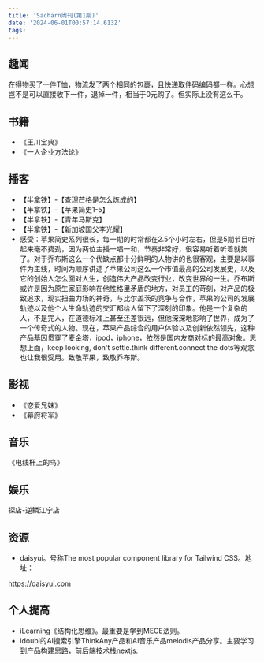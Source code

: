 ```yaml
---
title: 'Sacharn周刊(第1期)'
date: '2024-06-01T00:57:14.613Z'
tags:
---
```


## 趣闻
在得物买了一件T恤，物流发了两个相同的包裹，且快递取件码编码都一样。心想岂不是可以直接收下一件，退掉一件，相当于0元购了。但实际上没有这么干。
## 书籍
- 《王川宝典》
- 《一人企业方法论》
## 播客
- 【半拿铁】-【查理芒格是怎么炼成的】
- 【半拿铁】-【苹果简史1-5】
- 【半拿铁】-【青年马斯克】
- 【半拿铁】-【新加坡国父李光耀】
- 感受：苹果简史系列很长，每一期的时常都在2.5个小时左右，但是5期节目听起来毫不费劲，因为两位主播一唱一和，节奏非常好，很容易听着听着就笑了。对于乔布斯这么一个优缺点都十分鲜明的人物讲的也很客观，主要是以事件为主线，时间为顺序讲述了苹果公司这么一个市值最高的公司发展史，以及它的创始人怎么面对人生，创造伟大产品改变行业，改变世界的一生。乔布斯或许是因为原生家庭影响在他性格里矛盾的地方，对员工的苛刻，对产品的极致追求，现实扭曲力场的神奇，与比尔盖茨的竞争与合作，苹果的公司的发展轨迹以及他个人生命轨迹的交汇都给人留下了深刻的印象。他是一个复杂的人，不是完人，在道德标准上甚至还差很远，但他深深地影响了世界，成为了一个传奇式的人物。现在，苹果产品综合的用户体验以及创新依然领先，这种产品基因贯穿了麦金塔，ipod，iphone，依然是国内友商对标的最高对象。思想上面，keep looking, don't settle.think different.connect the dots等观念也让我很受用。致敬苹果，致敬乔布斯。
## 影视
- 《恋爱兄妹》
- 《幕府将军》
## 音乐
《电线杆上的鸟》
## 娱乐
探店-逆鳞江宁店
## 资源
- daisyui。号称The most popular component library for Tailwind CSS。地址：

https://daisyui.com
## 个人提高
- iLearning《结构化思维》。最重要是学到MECE法则。
- idoubi的AI搜索引擎ThinkAny产品和AI音乐产品melodis产品分享。主要学习到产品构建思路，前后端技术栈nextjs.
